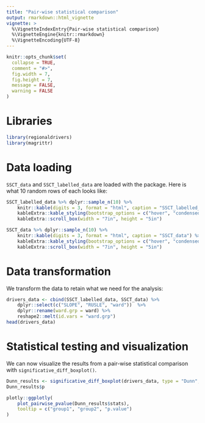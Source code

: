 ```yaml
---
title: "Pair-wise statistical comparison"
output: rmarkdown::html_vignette
vignette: >
  %\VignetteIndexEntry{Pair-wise statistical comparison}
  %\VignetteEngine{knitr::rmarkdown}
  %\VignetteEncoding{UTF-8}
---
```


```r
knitr::opts_chunk$set(
  collapse = TRUE,
  comment = "#>",
  fig.width = 7,
  fig.height = 7,
  message = FALSE,
  warning = FALSE
)
```

# Libraries

```r
library(regionaldrivers)
library(magrittr)
```

# Data loading

`SSCT_data` and `SSCT_labelled_data` are loaded with the package.
Here is what 10 random rows of each looks like:

```r
SSCT_labelled_data %>% dplyr::sample_n(10) %>%
	knitr::kable(digits = 3, format = "html", caption = "SSCT_labelled_data") %>% 
	kableExtra::kable_styling(bootstrap_options = c("hover", "condensed")) %>% 
	kableExtra::scroll_box(width = "7in", height = "5in")
```

```r
SSCT_data %>% dplyr::sample_n(10) %>%
	knitr::kable(digits = 3, format = "html", caption = "SSCT_data") %>% 
	kableExtra::kable_styling(bootstrap_options = c("hover", "condensed")) %>% 
	kableExtra::scroll_box(width = "7in", height = "5in")	
```

# Data transformation

We transform the data to retain what we need for the analysis:

```r
drivers_data <- cbind(SSCT_labelled_data, SSCT_data) %>%
	dplyr::select(c("SLOPE", "RUSLE", "ward"))	%>%
	dplyr::rename(ward.grp = ward) %>%
	reshape2::melt(id.vars = "ward.grp")
head(drivers_data)
```

# Statistical testing and visualization

We can now visualize the results from a pair-wise statistical comparison with `significative_diff_boxplot()`.

```r
Dunn_results <- significative_diff_boxplot(drivers_data, type = "Dunn", padjmeth = "holm")
Dunn_results$p
```

```r
plotly::ggplotly(
	plot_pairwise_pvalue(Dunn_results$stats),
	tooltip = c("group1", "group2", "p.value")
)	
```